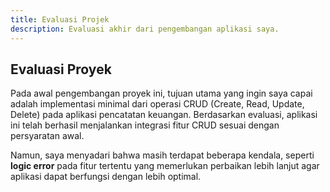 ```yaml
---
title: Evaluasi Projek
description: Evaluasi akhir dari pengembangan aplikasi saya.
---
```


## **Evaluasi Proyek**

Pada awal pengembangan proyek ini, tujuan utama yang ingin saya capai adalah implementasi minimal dari operasi CRUD (Create, Read, Update, Delete) pada aplikasi pencatatan keuangan. Berdasarkan evaluasi, aplikasi ini telah berhasil menjalankan integrasi fitur CRUD sesuai dengan persyaratan awal. 

Namun, saya menyadari bahwa masih terdapat beberapa kendala, seperti **logic error** pada fitur tertentu yang memerlukan perbaikan lebih lanjut agar aplikasi dapat berfungsi dengan lebih optimal.